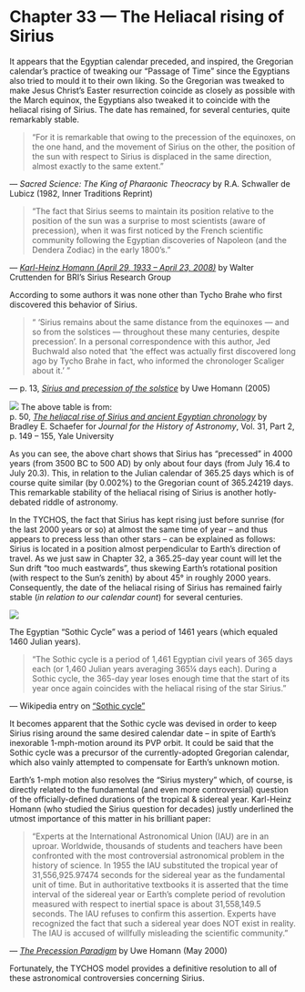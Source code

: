 Chapter 33 — The Heliacal rising of Sirius
==========================================

It appears that the Egyptian calendar preceded, and inspired, the Gregorian calendar’s practice of tweaking our “Passage of Time” since the Egyptians also tried to mould it to their own liking. So the Gregorian was tweaked to make Jesus Christ’s Easter resurrection coincide as closely as possible with the March equinox, the Egyptians also tweaked it to coincide with the heliacal rising of Sirius. The date has remained, for several centuries, quite remarkably stable.

> “For it is remarkable that owing to the precession of the equinoxes, on the one hand, and the movement of Sirius on the other, the position of the sun with respect to Sirius is displaced in the same direction, almost exactly to the same extent.”

— _Sacred Science: The King of Pharaonic Theocracy_ by R.A. Schwaller de Lubicz (1982, Inner Traditions Reprint)

> “The fact that Sirius seems to maintain its position relative to the position of the sun was a surprise to most scientists (aware of precession), when it was first noticed by the French scientific community following the Egyptian discoveries of Napoleon (and the Dendera Zodiac) in the early 1800’s.”

— [_Karl-Heinz Homann (April 29, 1933 – April 23, 2008)_](https://www.tychos.info/citation/147B_Karl-Heinz-Homann.htm) by Walter Cruttenden for BRI’s Sirius Research Group

According to some authors it was none other than Tycho Brahe who first discovered this behavior of Sirius.

> “ ‘Sirius remains about the same distance from the equinoxes — and so from the solstices — throughout these many centuries, despite precession’. In a personal correspondence with this author, Jed Buchwald also noted that ‘the effect was actually first discovered long ago by Tycho Brahe in fact, who informed the chronologer Scaliger about it.’ ”

— p. 13, _[Sirius and precession of the solstice](https://www.tychos.info/citation/146D_Sirius-Precession-of-Solstice.pdf)_ by Uwe Homann (2005)

![](https://www.tychos.info/book_imagery/127_SiriusHeliacalRising_CHART_01.jpg)
The above table is from:  
p. 50, [_The heliacal rise of Sirius and ancient Egyptian chronology_](http://adsabs.harvard.edu/full/2000JHA....31..149S) by Bradley E. Schaefer for _Journal for the History of Astronomy_, Vol. 31, Part 2, p. 149 – 155, Yale University

As you can see, the above chart shows that Sirius has “precessed” in 4000 years (from 3500 BC to 500 AD) by only about four days (from July 16.4 to July 20.3). This, in relation to the Julian calendar of 365.25 days which is of course quite similar (by 0.002%) to the Gregorian count of 365.24219 days. This remarkable stability of the heliacal rising of Sirius is another hotly-debated riddle of astronomy.

In the TYCHOS, the fact that Sirius has kept rising just before sunrise (for the last 2000 years or so) at almost the same time of year – and thus appears to precess less than other stars – can be explained as follows: Sirius is located in a position almost perpendicular to Earth’s direction of travel. As we just saw in Chapter 32, a 365.25-day year count will let the Sun drift “too much eastwards”, thus skewing Earth’s rotational position (with respect to the Sun’s zenith) by about 45° in roughly 2000 years. Consequently, the date of the heliacal rising of Sirius has remained fairly stable (_in relation to our calendar count_) for several centuries.

![](https://www.tychos.info/book_imagery/128_SIRIUS_Heliacal_02.jpg)

The Egyptian “Sothic Cycle” was a period of 1461 years (which equaled 1460 Julian years).

> “The Sothic cycle is a period of 1,461 Egyptian civil years of 365 days each (or 1,460 Julian years averaging 365¼ days each). During a Sothic cycle, the 365-day year loses enough time that the start of its year once again coincides with the heliacal rising of the star Sirius.”

— Wikipedia entry on [“Sothic cycle”](https://www.tychos.info/citation/_WIKIP-Feb-2017_Sothic_cycle.pdf)

It becomes apparent that the Sothic cycle was devised in order to keep Sirius rising around the same desired calendar date – in spite of Earth’s inexorable 1-mph-motion around its PVP orbit. It could be said that the Sothic cycle was a precursor of the currently-adopted Gregorian calendar, which also vainly attempted to compensate for Earth’s unknown motion.

Earth’s 1-mph motion also resolves the “Sirius mystery” which, of course, is directly related to the fundamental (and even more controversial) question of the officially-defined durations of the tropical & sidereal year. Karl-Heinz Homann (who studied the Sirius question for decades) justly underlined the utmost importance of this matter in his brilliant paper:

> “Experts at the International Astronomical Union (IAU) are in an uproar. Worldwide, thousands of students and teachers have been confronted with the most controversial astronomical problem in the history of science. In 1955 the IAU substituted the tropical year of 31,556,925.97474 seconds for the sidereal year as the fundamental unit of time. But in authoritative textbooks it is asserted that the time interval of the sidereal year or Earth’s complete period of revolution measured with respect to inertial space is about 31,558,149.5 seconds. The IAU refuses to confirm this assertion. Experts have recognized the fact that such a sidereal year does NOT exist in reality. The IAU is accused of willfully misleading the scientific community.”

— [_The Precession Paradigm_](https://www.tychos.info/citation/149A_Precession-Paradigm.htm) by Uwe Homann (May 2000)

Fortunately, the TYCHOS model provides a definitive resolution to all of these astronomical controversies concerning Sirius.